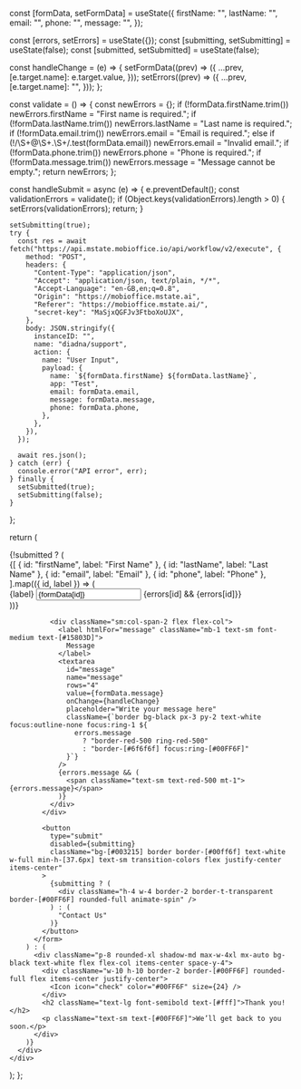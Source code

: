 
  const [formData, setFormData] = useState({
    firstName: "",
    lastName: "",
    email: "",
    phone: "",
    message: "",
  });

const [errors, setErrors] = useState({});
const [submitting, setSubmitting] = useState(false);
const [submitted, setSubmitted] = useState(false);

const handleChange = (e) => {
setFormData((prev) => ({
...prev,
[e.target.name]: e.target.value,
}));
setErrors((prev) => ({
...prev,
[e.target.name]: "",
}));
};

const validate = () => {
const newErrors = {};
if (!formData.firstName.trim()) newErrors.firstName = "First name is required.";
if (!formData.lastName.trim()) newErrors.lastName = "Last name is required.";
if (!formData.email.trim()) newErrors.email = "Email is required.";
else if (!/\S+@\S+\.\S+/.test(formData.email)) newErrors.email = "Invalid email.";
if (!formData.phone.trim()) newErrors.phone = "Phone is required.";
if (!formData.message.trim()) newErrors.message = "Message cannot be empty.";
return newErrors;
};

const handleSubmit = async (e) => {
e.preventDefault();
const validationErrors = validate();
if (Object.keys(validationErrors).length > 0) {
setErrors(validationErrors);
return;
}

    setSubmitting(true);
    try {
      const res = await fetch("https://api.mstate.mobioffice.io/api/workflow/v2/execute", {
        method: "POST",
        headers: {
          "Content-Type": "application/json",
          "Accept": "application/json, text/plain, */*",
          "Accept-Language": "en-GB,en;q=0.8",
          "Origin": "https://mobioffice.mstate.ai",
          "Referer": "https://mobioffice.mstate.ai/",
          "secret-key": "MaSjxQGFJv3FtboXoUJX",
        },
        body: JSON.stringify({
          instanceID: "",
          name: "diadna/support",
          action: {
            name: "User Input",
            payload: {
              name: `${formData.firstName} ${formData.lastName}`,
              app: "Test",
              email: formData.email,
              message: formData.message,
              phone: formData.phone,
            },
          },
        }),
      });

      await res.json();
    } catch (err) {
      console.error("API error", err);
    } finally {
      setSubmitted(true);
      setSubmitting(false);
    }

};

return (
<div className="relative w-full">
<div
className={`transition-transform duration-700 ${submitted ? "rotate-y-180" : ""}`}
style={{ transformStyle: "preserve-3d", perspective: "1000px" }} >
{!submitted ? (
<form
            onSubmit={handleSubmit}
            className="space-y-6 p-6 rounded-xl shadow-md max-w-4xl mx-auto bg-black text-white"
          >
<div className="grid grid-cols-1 sm:grid-cols-2 gap-6">
{[
{ id: "firstName", label: "First Name" },
{ id: "lastName", label: "Last Name" },
{ id: "email", label: "Email" },
{ id: "phone", label: "Phone" },
].map(({ id, label }) => (
<div className="flex flex-col" key={id}>
<label htmlFor={id} className="mb-1 text-sm font-medium text-[#15803D]">
{label}
</label>
<input
id={id}
name={id}
value={formData[id]}
onChange={handleChange}
placeholder={`Enter ${label}`}
className={`border bg-black px-3 py-2 text-white focus:outline-none focus:ring-1 ${
                      errors[id]
                        ? "border-red-500 ring-red-500"
                        : "border-[#6f6f6f] focus:ring-[#00FF6F]"
                    }`}
/>
{errors[id] && <span className="text-sm text-red-500 mt-1">{errors[id]}</span>}
</div>
))}

              <div className="sm:col-span-2 flex flex-col">
                <label htmlFor="message" className="mb-1 text-sm font-medium text-[#15803D]">
                  Message
                </label>
                <textarea
                  id="message"
                  name="message"
                  rows="4"
                  value={formData.message}
                  onChange={handleChange}
                  placeholder="Write your message here"
                  className={`border bg-black px-3 py-2 text-white focus:outline-none focus:ring-1 ${
                    errors.message
                      ? "border-red-500 ring-red-500"
                      : "border-[#6f6f6f] focus:ring-[#00FF6F]"
                  }`}
                />
                {errors.message && (
                  <span className="text-sm text-red-500 mt-1">{errors.message}</span>
                )}
              </div>
            </div>

            <button
              type="submit"
              disabled={submitting}
              className="bg-[#003215] border border-[#00ff6f] text-white w-full min-h-[37.6px] text-sm transition-colors flex justify-center items-center"
            >
              {submitting ? (
                <div className="h-4 w-4 border-2 border-t-transparent border-[#00FF6F] rounded-full animate-spin" />
              ) : (
                "Contact Us"
              )}
            </button>
          </form>
        ) : (
          <div className="p-8 rounded-xl shadow-md max-w-4xl mx-auto bg-black text-white flex flex-col items-center space-y-4">
            <div className="w-10 h-10 border-2 border-[#00FF6F] rounded-full flex items-center justify-center">
              <Icon icon="check" color="#00FF6F" size={24} />
            </div>
            <h2 className="text-lg font-semibold text-[#fff]">Thank you!</h2>
            <p className="text-sm text-[#00FF6F]">We’ll get back to you soon.</p>
          </div>
        )}
      </div>
    </div>

);
};
